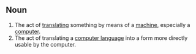 ==Noun==
# The act of [[translate|translating]] something by means of a [[machine]], especially a [[computer]].
# The act of translating a [[computer language]] into a form more directly usable by the computer.